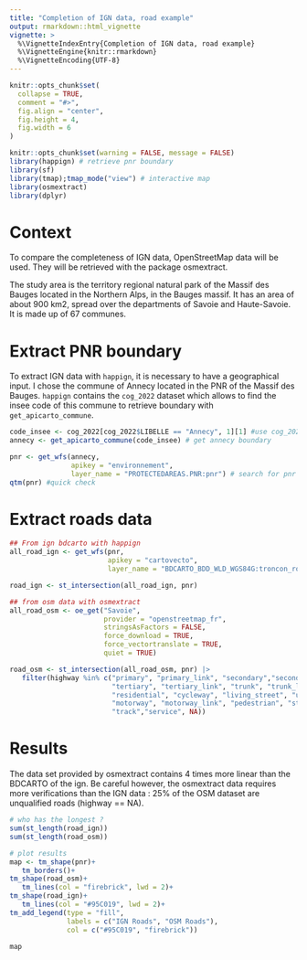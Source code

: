 ---
title: "Completion of IGN data, road example"
output: rmarkdown::html_vignette
vignette: >
  %\VignetteIndexEntry{Completion of IGN data, road example}
  %\VignetteEngine{knitr::rmarkdown}
  %\VignetteEncoding{UTF-8}
---

```{r, include = FALSE}
knitr::opts_chunk$set(
  collapse = TRUE,
  comment = "#>",
  fig.align = "center",
  fig.height = 4,
  fig.width = 6
)
```

```{r setup}
knitr::opts_chunk$set(warning = FALSE, message = FALSE)
library(happign) # retrieve pnr boundary
library(sf)
library(tmap);tmap_mode("view") # interactive map
library(osmextract)
library(dplyr)
```

# Context

To compare the completeness of IGN data, OpenStreetMap data will be used. They will be retrieved with the package osmextract.

The study area is the territory regional natural park of the Massif des Bauges located in the Northern Alps, in the Bauges massif. It has an area of about 900 km2, spread over the departments of Savoie and Haute-Savoie. It is made up of 67 communes.


# Extract PNR  boundary

To extract IGN data with `happign`, it is necessary to have a geographical input. I chose the commune of Annecy located in the PNR of the Massif des Bauges. `happign` contains the `cog_2022` dataset which allows to find the insee code of this commune to retrieve boundary with `get_apicarto_commune`.

```{r echo=TRUE}
code_insee <- cog_2022[cog_2022$LIBELLE == "Annecy", 1][1] #use cog_2022 happign dataset to find insee code
annecy <- get_apicarto_commune(code_insee) # get annecy boundary

pnr <- get_wfs(annecy, 
               apikey = "environnement",
               layer_name = "PROTECTEDAREAS.PNR:pnr") # search for pnr containinng annecy
qtm(pnr) #quick check
```

# Extract roads data

```{r echo=TRUE}
## From ign bdcarto with happign
all_road_ign <- get_wfs(pnr,
                        apikey = "cartovecto",
                        layer_name = "BDCARTO_BDD_WLD_WGS84G:troncon_route")

road_ign <- st_intersection(all_road_ign, pnr)

## from osm data with osmextract
all_road_osm <- oe_get("Savoie",
                       provider = "openstreetmap_fr",
                       stringsAsFactors = FALSE,
                       force_download = TRUE, 
                       force_vectortranslate = TRUE,
                       quiet = TRUE)

road_osm <- st_intersection(all_road_osm, pnr) |>
   filter(highway %in% c("primary", "primary_link", "secondary","secondary_link", 
                         "tertiary", "tertiary_link", "trunk", "trunk_link", 
                         "residential", "cycleway", "living_street", "unclassified", 
                         "motorway", "motorway_link", "pedestrian", "steps",
                         "track","service", NA))
```


# Results

The data set provided by osmextract contains 4 times more linear than the BDCARTO of the ign. Be careful however, the osmextract data requires more verifications than the IGN data : 25% of the OSM dataset are unqualified roads (highway == NA).

```{r echo=TRUE, message=FALSE}

# who has the longest ?
sum(st_length(road_ign))
sum(st_length(road_osm))

# plot results
map <- tm_shape(pnr)+
   tm_borders()+
tm_shape(road_osm)+
   tm_lines(col = "firebrick", lwd = 2)+
tm_shape(road_ign)+
   tm_lines(col = "#95C019", lwd = 2)+
tm_add_legend(type = "fill",
              labels = c("IGN Roads", "OSM Roads"),
              col = c("#95C019", "firebrick"))

map
```


